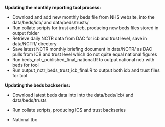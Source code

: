 **Updating the monthly reporting tool process:**

-   Download and add new monthly beds file from NHS website, into the data/beds/icb/ and data/beds/trusts/
-   Run collate scripts for trust and icb, producing new beds files stored in output folder
-   Retrieve daily NCTR data from DAC for icb and trust level, save in data/NCTR/ directory
-   Save latest NCTR monthly briefing document in data/NCTR/ as DAC pulls from ICB and trust level which do not quite equal national figures
-   Run beds_nctr_published_final_national.R to output national nctr with beds for tool
-   Run output_nctr_beds_trust_icb_final.R to output both icb and trust files for tool

**Updating the beds backseries:**

-   Download latest beds data into into the data/beds/icb/ and data/beds/trusts

-   Run collate scripts, producing ICS and trust backseries

-   National tbc
